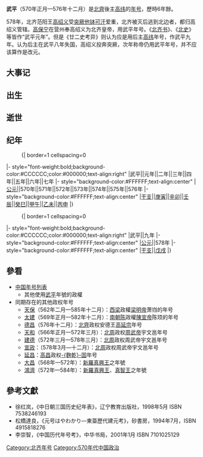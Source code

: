 {{Eranamebox|年号=武平
|起讫时间= 570年正月—576年十二月，578年
|政权= 北齊
|帝王= 後主高纬<br>范阳王高绍义
|历时= 6年餘
|timeline= <timeline>
ImageSize  = width:200 height:50
PlotArea   = width:180 height:30 left:10 bottom:20
TimeAxis   = orientation:horizontal
DateFormat = yyyy
Period     = from:439 till:581
AlignBars  = early
ScaleMajor = increment:26 start:440
Colors =
  id:canvas value:rgb(1,1,0.85)
BackgroundColors = canvas:canvas
PlotData =
  width:15 color:black
  bar:era from:start till:end
  bar:era from:557 till:581 color:purple
  bar:era from:550 till:577 color:red
  bar:era from:565 till:577 color:green
  bar:era from:570 till:576 color:blue
  bar:era from:578 till:578 color:blue
</timeline>
|说明= <span style="color: blue">武平</span>在'''北朝'''、<span style="color: purple">北周</span>、<span style="color: red">北齊</span>和<span style="color: green">高纬</span>时期的位置。 
}}

'''武平'''（570年正月—576年十二月）是[[北齊|北齊]]後主[[高纬|高纬]]的[[年号|年号]]，歷時6年餘。

578年，北齐范阳王[[高绍义|高绍义]]受[[突厥|突厥]][[他钵可汗|他钵可汗]]爱重，北齐被灭后逃到北边者，都归高绍义管辖。[[高保宁|高保宁]]在营州奉高绍义为北齐皇帝，用武平年号。《[[北齐书|北齐书]]》、《[[北史|北史]]》等皆作“武平元年”。但是《廿二史考异》则认为应是用后主[[高纬|高纬]]年号，作武平九年。认为后主在武平八年失国，高绍义投奔突厥，次年称帝仍用武平年号，并不应该算作是改元。

==大事记==

==出生==

==逝世==

==纪年==

:{| border=1 cellspacing=0
|- style="font-weight:bold;background-color:#CCCCCC;color:#000000;text-align:right"
|武平||元年||二年||三年||四年||五年||六年||七年
|- style="background-color:#FFFFFF;text-align:center"
|[[公元纪年|公元]]||570年||571年||572年||573年||574年||575年||576年
|- style="background-color:#FFFFFF;text-align:center"
|[[干支纪年|干支]]||[[庚寅|庚寅]]||[[辛卯|辛卯]]||[[壬辰|壬辰]]||[[癸巳|癸巳]]||[[甲午|甲午]]||[[乙未|乙未]]||[[丙申|丙申]]
|}


:{| border=1 cellspacing=0
|- style="font-weight:bold;background-color:#CCCCCC;color:#000000;text-align:right"
|武平||九年
|- style="background-color:#FFFFFF;text-align:center"
|[[公元纪年|公元]]||578年
|- style="background-color:#FFFFFF;text-align:center"
|[[干支纪年|干支]]||[[戊戌|戊戌]]
|}
==參看==
*[[中国年号列表|中国年号列表]]
**其他使用[[武平|武平]]年號的政權
*同期存在的其他政权年号
**[[天保_(西梁)|天保]]（562年二月—585年十二月）：[[后梁_(南朝)|西梁]]政權[[梁明帝|梁明帝]]萧岿的年号
**[[太建|太建]]（569年正月—582年十二月）：[[陳_(南朝)|南朝陈]]政權[[陈宣帝|陳宣帝]]陈顼的年号
**[[德昌_(北齐)|德昌]]（576年十二月）：[[北齊|北齊]]政权安德王[[高延宗|高延宗]]年号
**[[天和_(北周)|天和]]（566年正月—572年三月）：[[北周|北周]]政权[[周武帝|周武帝]]宇文邕年号
**[[建德_(北周)|建德]]（572年三月—578年三月）：[[北周|北周]]政权周武帝宇文邕年号
**[[宣政|宣政]]：（578年3月—十二月）：[[北周|北周]]政权周武帝宇文邕年号
**[[延昌_(高昌)|延昌]]：[[高昌|高昌]]政权[[麴乾固|-{麴乾}-固]]年号
**[[大昌_(年號)|大昌]]（568年—572年）：[[新羅|新羅]][[真兴王|真興王]]之年號
**[[鴻濟|鴻濟]]（572年—584年）：[[新羅|新羅]][[真兴王|真興王]]、[[真智王|真智王]]之年號

==參考文獻==
*徐红岚，《中日朝三国历史纪年表》，辽宁教育出版社，1998年5月 ISBN 7538246193
*松橋達良，《元号はやわかり—東亜歷代建元考》，砂書房，1994年7月，ISBN 4915818276
*李崇智，《中国历代年号考》，中华书局，2001年1月 ISBN 7101025129

{{年号|[[天统_(北齐)|天统]]|[[中国年号列表|北齐年号]]|[[隆化_(北齐)|隆化]]}}

{{年号|[[承光_(北齐)|承光]]|[[中国年号列表|北齐年号]]|無}}
{{魏晋南北朝年号}}
[[Category:北齐年号|Category:北齐年号]]
[[Category:570年代中国政治|Category:570年代中国政治]]
